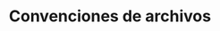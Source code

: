 ---
source-updated-at: 2025-05-16T04:52:11.000Z
translation-updated-at: 2025-06-06T17:15:42.492Z
title: Convenciones de archivos
description: Referencia de API para archivos especiales de Next.js.
---
